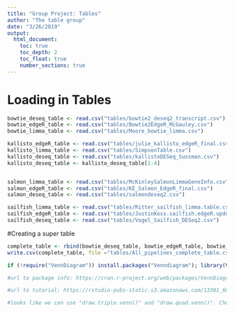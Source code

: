 ```yaml
---
title: "Group Project: Tables"
author: "The table group"
date: "3/26/2019"
output:
  html_document:
    toc: true
    toc_depth: 2
    toc_float: true
    number_sections: true
---
```


# Loading in Tables
```r
bowtie_deseq_table <- read.csv("tables/bowtie2_deseq2_transcript.csv") 
bowtie_edgeR_table <- read.csv("tables/Bowtie2EdgeR_McGauley.csv")
bowtie_limma_table <- read.csv("tables/Moore_bowtie_limma.csv")

kallisto_edgeR_table <- read.csv("tables/julie_kallisto_edgeR_final.csv")
kallisto_limma_table <- read.csv("tables/SimpsonTable.csv")
kallisto_deseq_table <- read.csv("tables/kallistoDESeq_Sussman.csv")
kallisto_deseq_table <- kallisto_deseq_table[1:4]


salmon_limma_table <- read.csv("tables/McKinleySalmonLimmaGeneInfo.csv")
salmon_edgeR_table <- read.csv("tables/KE_Salmon_EdgeR_final.csv")
salmon_deseq_table <- read.csv("tables/salmondeseq2.csv")

sailfish_limma_table <- read.csv("tables/Ritter_sailfish_limma.table.csv")
sailfish_edgeR_table <- read.csv("tables/JustinKoss.sailfish.edgeR.updown.csv")
sailfish_deseq_table <- read.csv("tables/Vogel_Sailfish_DESeq2.csv")

```

#Creating a super table
```r
complete_table <- rbind(bowtie_deseq_table, bowtie_edgeR_table, bowtie_limma_table, kallisto_edgeR_table, kallisto_limma_table, kallisto_deseq_table, salmon_limma_table, salmon_edgeR_table, salmon_deseq_table, sailfish_limma_table, sailfish_edgeR_table, sailfish_deseq_table)
write.csv(complete_table, file ="tables/All_pipelines_complete_table.csv", quote = FALSE)

```

```r
if (!require("VennDiagram")) install.packages("Venndiagram"); library(VennDiagram)

#url to package info: https://cran.r-project.org/web/packages/VennDiagram/VennDiagram.pdf

#url to tutorial: https://rstudio-pubs-static.s3.amazonaws.com/13301_6641d73cfac741a59c0a851feb99e98b.html

#looks like we can use "draw.triple.venn()" and "draw.quad.venn()". Check out the tutorial for some good info about specifics but it looks like we just need the sizes of each group (genes by bowtie, kallisto, etc). There are also some functions that appear to generate lists of different portions shared by the groups
```

